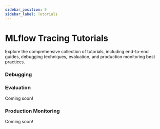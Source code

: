 ```yaml
---
sidebar_position: 9
sidebar_label: Tutorials
---
```




# MLflow Tracing Tutorials

Explore the comprehensive collection of tutorials, including end-to-end guides, debugging techniques, evaluation, and production monitoring best practices.


### Debugging

<CardGroup>
  <PageCard link="/tracing/notebook/jupyter-trace-demo" headerText="MLflow Trace UI in Jupyter Notebook Demo" text={["Learn how to seamlessly debug GenAI models using the power of MLflow Tracing integration with Jupyter Notebook."]} />
</CardGroup>


### Evaluation

Coming soon!

### Production Monitoring

Coming soon!
